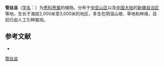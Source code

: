 {{Speciesbox
| name = 管丝韭
| status = 
| status_system = 
| image =
| genus = Allium
| species = semenovii
| authority = Regel
}}

'''管丝韭'''（[[学名|学名]]：{{lang|la|''Allium semenovii''}}）为[[葱科|葱科]][[葱属|葱属]]的植物。分布于[[中亚山区|中亚山区]]以及[[中国大陆|中国大陆]]的[[新疆自治区|新疆自治区]]等地，生长于海拔2,000米至3,000米的地区，多生在阴湿山坡、草地和林缘，目前已由人工引种栽培。

== 参考文献 ==
<div class="references-small">
* {{cite web| url =http://www.bioinfo.cn/db05/KmzwSpecies.php?action=view&id=691| title =管丝韭| work =《中国高等植物数据库全库》| publisher =中国科学院微生物研究所| author =昆明植物研究所| accessdate =2009-02-21| deadurl =yes| archiveurl =https://web.archive.org/web/20160305012656/http://www.bioinfo.cn/db05/KmzwSpecies.php?action=view&id=691| archivedate =2016-03-05}}
</div>
{{Taxonbar|from=Q7235213}}

[[Category:葱属|管丝韭]]


{{植物小作品}}